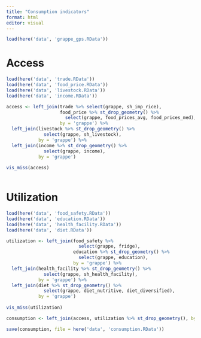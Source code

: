 ```yaml
---
title: "Consumption indicators"
format: html
editor: visual
---
```


```r

load(here('data', 'grappe_gps.RData'))
```

# Access

```r

load(here('data', 'trade.RData')) 
load(here('data', 'food_price.RData')) 
load(here('data', 'livestock.RData')) 
load(here('data', 'income.RData')) 

access <- left_join(trade %>% select(grappe, sh_imp_rice),
                    food_price %>% st_drop_geometry() %>% 
                      select(grappe, food_prices_avg, food_prices_med),
                    by = 'grappe') %>% 
  left_join(livestock %>% st_drop_geometry() %>% 
              select(grappe, sh_livestock),
            by = 'grappe') %>% 
  left_join(income %>% st_drop_geometry() %>% 
              select(grappe, income),
            by = 'grappe')
            
vis_miss(access)
  
```

# Utilization

```r

load(here('data', 'food_safety.RData'))
load(here('data', 'education.RData'))
load(here('data', 'health_facility.RData'))
load(here('data', 'diet.RData'))

utilization <- left_join(food_safety %>%
                           select(grappe, fridge),
                         education %>% st_drop_geometry() %>% 
                           select(grappe, education),
                         by = 'grappe') %>% 
  left_join(health_facility %>% st_drop_geometry() %>% 
              select(grappe, sh_health_facility),
            by = 'grappe') %>% 
  left_join(diet %>% st_drop_geometry() %>% 
              select(grappe, diet_nutritive, diet_diversified),
            by = 'grappe')
  
vis_miss(utilization)

```

```r

consumption <- left_join(access, utilization %>% st_drop_geometry(), by = 'grappe')

save(consumption, file = here('data', 'consumption.RData'))

```
